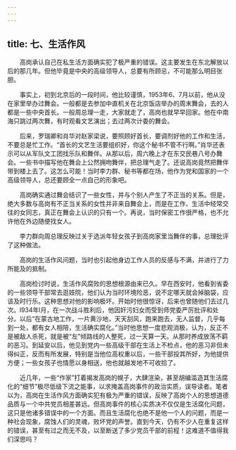 ```yaml
---
---
---
```

title: 七、生活作风
---




　　高岗承认自己在私生活方面确实犯了极严重的错误。这主要发生在东北解放以后的那几年。但他毕竟是中央的高级领导人，总要有所顾忌，不可能那么明目张胆。

　　事实上，初到北京后的一段时间，他比较谨慎，1953年6、7月以前，他从没在家里举办过舞会。一般都是去参加中直机关在北京饭店举办的周末舞会，去的人都是一些中央首长。一般周总理一走，大家就走了，高岗也就早早回家。他在中南海只跳过两次舞，有时观看文艺演出；去过两次计委的舞会。

　　后来，罗瑞卿和肖华对赵家梁说，要照顾好首长，要调剂好他的工作和生活，不要总是忙工作。“首长的文艺生活要组织好，你这个秘书不管不行啊。”肖华还表示可以从军队文工团找乐队和舞伴。从那以后，周六晚上才在东交民巷八号办舞会。一些书中描写他在舞会上公然拥吻舞伴，把总理气走了。还说高岗竟然把舞伴带到楼上去了。这怎么可能！当时李力群、秘书等都在场，他作为党和国家的一个高级领导人，总还要顾全一点自己的形象吧。

　　高岗确实通过舞会结识了一些女性，并与个别人产生了不正当的关系。但是，绝大多数与高岗有不正当关系的女性并非来自舞会上，而是在工作、生活中经常交往的女同志，真正在舞会上认识的只有一个。再说，当时保密工作很严格，也不允许他在外边随便找女人。

　　李力群向周总理反映过关于选派年轻女孩子到高岗家里当舞伴的事，总理批评了这种做法。

　　高岗的生活作风问题，当时也引起他身边工作人员的反感与不满，并进行了力所能及的抵制。

　　高岗检讨时说，生活作风腐败的思想根源由来已久。早在西安时，他看到省委的一些领导干部常去逛妓院，他们认为当时环境险恶，说不定哪天就会掉脑袋，应该及时行乐。这种思想对他的影响极坏。开始时他很惊讶，后来也曾随他们去过几次。l934年l月，在一次战斗胜利后，他因奸污妇女而受到师党委严厉批评和处分。以后“在蒙古地工作，一片黄沙地，天天刮风，跑来跑去，无人监督，几乎每到一处，都有女人相陪，生活确实腐化。”当时他思想一度悲观消极，认为，反正不是被敌人杀死，就是被“左”倾路线的人整死，过一天算一天。从那时养成放荡不羁的恶习。到延安以后，他见到党内一些高级干部在生活上不检点，他的恶习非但未得纠正，反而有所发展，特别是当他位高权重以后，一些干部投其所好，为他提供方便；一些女孩子也情愿以身相送，他也就越发地不可收拾了。

　　近几年，一些“作家”打着揭发高岗的幌子，大肆渲染，甚至胡编滥造其生活腐化的“细节”极尽低级下流之能事，以求掩盖高岗事件的政治实质，误导读者。笔者以为，高岗在生活作风方面确实犯有极为严重的错误，反映了高岗个人的思想道德品质与一个中共党员相差甚远。但高岗事件的核心实质决不仅仅是生活腐化问题，这只是他诸多错误中的一个方面。而且生活腐化也绝不是他一个人的问题，而是一种社会现象，腐蚀人们的灵魂，败坏党的声誉。直到今天，仍有不少人在重复这样的错误，甚至有过之而无不及，以至断送了多少党员干部的前程！这难道不值得我们深思吗？